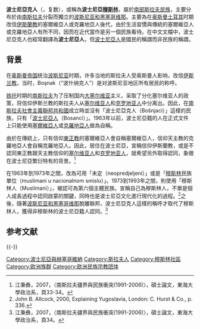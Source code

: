 {{noteTA
|G1=地名
|zh-hant:波士尼亞克人; zh-hans:波什尼亚克人;
}}
{{Distinguish|波斯尼亚人}}
{{Infobox Ethnic group
|group      = 波士尼亞克人<br/>Bošnjaci
|image      = 
|population = 2,400,000 - 4,400,000
|regions    = {{flagcountry|Bosnia and Herzegovina}} 2,185,055{{lower|<ref>{{Cite web |url=https://www.cia.gov/library/publications/the-world-factbook/geos/bk.html |title=CIA Fact Book |access-date=2009-12-16 |archive-date=2018-03-15 |archive-url=https://web.archive.org/web/20180315193211/https://www.cia.gov/library/publications/the-world-factbook/geos/bk.html |dead-url=yes }}</ref>}}
|region1    = {{flagcountry|Germany}}
|pop1       = 158,158
|ref1       = {{lower|<ref>{{cite web |url=http://www.en.bmi.bund.de/nn_148248/Internet/Content/Themen/Auslaender__Fluechtlinge__Asyl__Zuwanderung/DatenundFakten/Deutsche__Auslaender__mit__Migrationshintergrund__en.html |title=存档副本 |accessdate=2009-03-26  |deadurl=yes |archiveurl=https://web.archive.org/web/20090504094914/http://www.en.bmi.bund.de/nn_148248/Internet/Content/Themen/Auslaender__Fluechtlinge__Asyl__Zuwanderung/DatenundFakten/Deutsche__Auslaender__mit__Migrationshintergrund__en.html |archivedate=2009-05-04 }}</ref>}}
|region2    = {{flagcountry|Serbia}}
|pop2       = 136,087
|ref2       = {{lower|<ref>[http://webrzs.statserb.sr.gov.yu/axd/Zip/NEP1.pdf Census 2002] {{webarchive|url=https://web.archive.org/web/20061102025523/http://webrzs.statserb.sr.gov.yu/axd/Zip/NEP1.pdf |date=2006-11-02 }}</ref>}}
|region3    = {{flagcountry|Austria}}
|pop3       = 108,047
|ref3       = {{lower|<ref>[http://www.statistik.at/pub/neuerscheinungen/vzaustriaweb.pdf Austrian Figures 2006]{{dead link|date=2018年1月 |bot=InternetArchiveBot |fix-attempted=yes }}</ref>}}
|region4    = {{flagcountry|United States}}
|bölge16    = {{bayrak|Turkey}} [[Türkiye|Türkiye]]
|pop4       = 98,766
|ref4       = {{lower|<ref>[http://factfinder.census.gov/servlet/DTTable?_bm=y&-state=dt&-ds_name=DEC_2000_SF3_U&-mt_name=DEC_2000_SF3_U_PCT019&-redoLog=true&-_caller=geoselect&-geo_id=01000US&-geo_id=NBSP&-format=&-_lang=en  By Ancestry]</ref>}}
|region5    = {{flagcountry|Sweden}}
|pop5       = 55,464
|ref5       = {{lower|<ref>[http://www.scb.se/statistik/_publikationer/BE0101_2006A01_BR_03_BE0107TAB.pdf Census 2006 by birth]</ref>}}
|region6    = {{flagcountry|Kosovo}}
|pop6       = 53,000
|ref6       = {{lower|<ref>[http://www.monstat.cg.yu/popis/popis02a.zip Kosovar census] {{webarchive|url=https://web.archive.org/web/20081118172509/http://www.monstat.cg.yu/Popis/Popis02a.zip |date=2008-11-18 }}</ref>}}
|region7    = {{flagcountry|Montenegro}}
|pop7       = 48,184
|ref7       = {{lower|<ref>[http://www.monstat.cg.yu/Popis/Popis01a.zip  Montenegrin census 2003] {{webarchive|url=https://web.archive.org/web/20081118173318/http://www.monstat.cg.yu/Popis/Popis01a.zip |date=2008-11-18 }}</ref>}}
|region8    = {{flagcountry|Switzerland}}
|pop8       = 46,773
|ref8       = {{lower|<ref>[http://www.bfs.admin.ch/bfs/portal/de/index/themen/01/22/publ.Document.88215.pdf  2005 Figures] {{webarchive|url=https://web.archive.org/web/20160303193114/http://www.bfs.admin.ch/bfs/portal/de/index/themen/01/22/publ.Document.88215.pdf |date=2016-03-03 }}</ref>}}
|region9    = {{flagcountry|Slovenia}}
|pop9       = 21,542
|ref9       = {{lower|<ref>[http://www.stat.si/popis2002/en/rezultati/rezultati_red.asp?ter=SLO&st=15  Census 2002]</ref>}}
|region10   = {{flagcountry|Canada}}
|pop10      = 21,040
|ref10      = {{lower|<ref>[http://www12.statcan.ca/english/census06/data/topics/RetrieveProductTable.cfm?ALEVEL=3&APATH=3&CATNO=&DETAIL=0&DIM=&DS=99&FL=0&FREE=0&GAL=0&GC=99&GK=NA&GRP=1&IPS=&METH=0&ORDER=1&PID=92333&PTYPE=88971&RL=0&S=1&ShowAll=No&StartRow=1&SUB=801&Temporal=2006&Theme=80&VID=0&VNAMEE=&VNAMEF=  By Ethnic origin]</ref>}}
|region11   = {{flagcountry|Croatia}}
|pop11      = 20,755 
|ref11      = {{lower|<ref>[http://www.dzs.hr/Eng/censuses/Census2001/Popis/E01_02_02/E01_02_02.html  Cro Census 2001]</ref>}}
|region12   = {{flagcountry|Australia}}
|pop12      = 17,993
|ref12      = {{lower|<ref>[http://www.ausstats.abs.gov.au/ausstats/free.nsf/Lookup/C41A78D7568811B9CA256E9D0077CA12/$File/20540_2001%20(corrigendum).pdf  By ancestry]</ref>}}
|region13   = {{flagicon|North Macedonia}} [[北馬其頓|北馬其頓]] 
|pop13      = 17,018
|ref13      = {{lower|<ref>[http://www.stat.gov.mk/pdf/kniga_13.pdf  Macedonian Census 2002]</ref>}}
|region14   = {{flagcountry|Norway}}
|pop14      = 15,649
|ref14      = {{lower|<ref>[http://www.ssb.no/english/subjects/02/01/10/innvbef_en/tab-2008-04-29-01-en.html  Figures 2008] {{webarchive|url=https://web.archive.org/web/20090112172613/http://www.ssb.no/english/subjects/02/01/10/innvbef_en/tab-2008-04-29-01-en.html |date=2009-01-12 }}</ref>}}
|region15   = {{flagcountry|Belgium}}
|pop15      = 2,182
|ref15      = {{lower|<ref>[http://www.dofi.fgov.be/fr/statistieken/statistiques_etrangers/Stat_ETRANGERS.htm  Belgium figures]</ref>}}
|region17   = {{flagcountry|EU}} 總和
|pop17      = 400,000
|ref17      = {{lower|<ref>[http://www.ine.es/prodyser/pubweb/anuario06/anu06_02demog.pdf  Census 2006]</ref>}}
|languages  = [[波士尼亞語|波士尼亞語]]
|religions  = 绝大多数[[伊斯蘭教|伊斯蘭教]]，有少数[[無宗教|無宗教]]
|related    = [[克羅埃西亞人|克羅埃西亞人]]、[[塞爾維亞族|塞爾維亞人]]、[[黑山人|黑山人]]
}}

'''波士尼亞克人'''（{{lang-bs|Bošnjak}}，复数{{lang|bs|Bošnjaci}}），或稱為'''波士尼亞[[穆斯林|穆斯林]]'''，屬於[[南部斯拉夫民族|南部斯拉夫民族]]，主要分布於由[[南斯拉夫|南斯拉夫]]分裂而獨立的[[波斯尼亚和黑塞哥维那|波斯尼亚和黑塞哥维那]]。主要為在[[奥斯曼土耳其|奥斯曼土耳其]]时期改信[[伊斯蘭教|伊斯蘭教]]的塞爾維亞人或克羅地亞人後代，由於生活習慣與傳統的塞爾維亞人或克羅地亞人有所不同，因而在近代當作是另一個民族看待。在中文文檔中，波士尼亞克人也經常翻譯為'''波士尼亞人'''，但[[波士尼亞人|波士尼亞人]]是國民的稱謂而非民族的稱謂。

== 背景 ==
在[[奥斯曼帝国|奥斯曼帝国]]统治[[波斯尼亚|波斯尼亚]]时期，许多当地的斯拉夫人受奥斯曼人影响，改信[[伊斯兰教|伊斯兰教]]。当时，Boşnak（“波什纳克人”）是对波斯尼亚地区所有居民的称呼。

[[铁托|铁托]]时期的[[南斯拉夫|南斯拉夫]]为了压制国内[[大塞尔维亚|大塞尔维亚]]主义，采取了分化塞尔维亚人的政策，将信仰伊斯兰教的斯拉夫人从[[塞尔维亚人|塞尔维亚人]]和[[克罗地亚人|克罗地亚人]]中分离出。因此，在[[南斯拉夫社會主義聯邦共和國|南斯拉夫社會主義聯邦共和國]]成立時並沒有「波士尼亞克人（Bošnjaci）」這樣的民族，只有「[[波士尼亞人|波士尼亞人]]（Bosanci）」。1963年以前，波士尼亞籍的人在正式文件上只能使用[[塞爾維亞人|塞爾維亞人]]或[[克羅地亞人|克羅地亞人]]做為自稱。

由於在傳統上，只有信仰[[東正教|東正教]]的塞爾維亞人會自稱塞爾維亞人，信仰天主教的克羅地亞人會自稱克羅地亞人。因此，居住在波士尼亞，宣稱信仰伊斯蘭教，或是不認同東正教跟天主教信仰的[[塞尔维亚人|塞尔维亚人]]和[[克罗地亚人|克罗地亚人]]，就希望另外取得認同，象徵在波士尼亞繁衍特有的背景。<ref>江秉彝，2007，〈南斯拉夫疆界與民族衝突(1991-2006)〉，碩士論文，東海大學政治系，頁33-34。</ref> 

在1963年到1973年之間，改為可用「未定（neopredjeljeni）」或是「[[穆斯林|穆斯林]]民族單位（muslimani u nacionalnom smislu）」。1973到1993年之間，則使用「穆斯林人（Muslimani）」，被認可為第六個主體民族。宣稱自己為穆斯林人，不單是個人成長過程中認同啟蒙的關鍵，同時也是波士尼亞文化進行現代化的過程。<ref>John B. Allcock, 2000, Explaining Yugoslavia, London: C. Hurst & Co., p. 336.</ref>之後，隨著[[波斯尼亚和黑塞哥维那|波斯尼亚和黑塞哥维那]]脫離聯邦，波士尼亞克人這樣的稱呼才取代了穆斯林人，獲得非穆斯林的波士尼亞籍人認同。<ref>江秉彝，2007，〈南斯拉夫疆界與民族衝突(1991-2006)〉，碩士論文，東海大學政治系，頁34。</ref>

== 参考文献 ==
{{Reflist|2}}

{{-}}
{{European Muslims}}

[[Category:波士尼亞與赫塞哥維納|Category:波士尼亞與赫塞哥維納]]
[[Category:斯拉夫人|Category:斯拉夫人]]
[[Category:穆斯林社區|Category:穆斯林社區]]
[[Category:欧洲族群|Category:欧洲族群]]
[[Category:欧洲民族宗教团体|Category:欧洲民族宗教团体]]